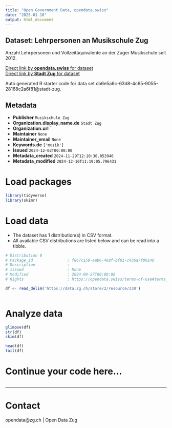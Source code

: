 ```yaml
---
title: "Open Government Data, opendata.swiss"
date: "2025-01-10"
output: html_document
---
```


## Dataset: Lehrpersonen an Musikschule Zug

Anzahl Lehrpersonen und Vollzeitäquivalente an der Zuger Musikschule seit 2012.

[Direct link by **opendata.swiss** for dataset](https://opendata.swiss/de/dataset/lehrpersonen-an-musikschule-zug)<br>
[Direct link by **Stadt Zug** for dataset](https://www.musikschulezug.ch/)

Auto generated R starter code for data set cb6e5a6c-63d8-4c65-9055-28168c2a6f81@stadt-zug.

## Metadata

- **Publisher** `Musikschule Zug`
- **Organization.display_name.de** `Stadt Zug`
- **Organization.url** ``
- **Maintainer** `None`
- **Maintainer_email** `None`
- **Keywords.de** `['musik']`
- **Issued** `2024-12-02T00:00:00`
- **Metadata_created** `2024-11-29T12:10:30.053946`
- **Metadata_modified** `2024-12-16T11:19:05.796431`


# Load packages

```r

library(tidyverse)
library(skimr)

```

# Load data

-   The dataset has 1 distribution(s) in CSV format.
-   All available CSV distributions are listed below and can be read into a tibble.

```r

# Distribution 0
# Package_id               : f867c159-aab6-468f-bf01-c436a7f00140
# Description              : 
# Issued                   : None
# Modified                 : 2024-09-27T00:00:00
# Rights                   : https://opendata.swiss/terms-of-use#terms_by

df <- read_delim('https://data.zg.ch/store/2/resource/230')



```

# Analyze data

```r

glimpse(df)
str(df)
skim(df)

head(df)
tail(df)

```

# Continue your code here...

```r

```

------------------------------------------------------------------------

# Contact

opendata@zg.ch | Open Data Zug
